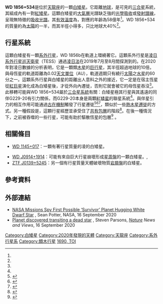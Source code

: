 {{short description|白矮星}}
{{Starbox begin
| name = WD 1856+534
}}
{{Starbox image
| image = [[File:NASA-ExoplanetOrbitingWhiteDwarfStarWD1856+534.jpg|250px]]
| caption = 藝術家想像中的WD 1856+534和它的行星。
}}
{{Starbox observe
| constell = [[天龍座|天龍座]]
| epoch = J2000
| ra = {{RA|18|57|39.34}}<ref name="SIMBAD"/>
| dec = {{DEC|+53|30|33.30}}<ref name="SIMBAD"/>
| appmag_v = 
}}
{{Starbox character
| type = [[白矮星|白矮星]]
| class = DC(11?)<ref name="SIMBAD"/>
| appmag_1_passband = J
| appmag_1 = {{val|15.677|0.055}}<ref name="SIMBAD"/>
| appmag_2_passband = H
| appmag_2 = {{val|15.429|0.094}}<ref name="SIMBAD"/>
| appmag_3_passband = K
| appmag_3 = {{val|15.548|0.186}}<ref name="SIMBAD"/>
}}
{{Starbox astrometry
| radial_v = 
| prop_mo_ra = {{val|-240.759|0.148}}<ref name="SIMBAD"/>
| prop_mo_dec = {{val|-52.514|0.143}}<ref name="SIMBAD"/>
| parallax = {{val|40.3983|0.0705}}<ref name="SIMBAD"/>
| dist_ly = {{val|80.737|0.144}}
| dist_pc = {{val|24.754|0.044}}<ref name="Vanderburg2020"/>
}}
{{Starbox detail
| source = <ref name="Vanderburg2020"/>
| mass = {{val|0.518|0.055}}
| radius = {{val|0.01310|0.00054}}
| rotation = 
| rotational_velocity = 
| luminosity = 
| temperature = {{val|4710|60}}
| gravity = {{val|7.915|0.030}}
| metal_fe = {{val|-8.8|p=<}}
| age_gyr = {{val|5.85|0.5}}
}}
{{Starbox relpos
| reference = <ref name="Vanderburg2020"/>
| primary =  G 229-20
| angdistsec = ~43
| projsep = {{val|1030|130|55}}
| projsepref = <ref name="Vanderburg2020"/>
}}
{{Starbox catalog
| names = LP 141-14, LSPM J1857+5330, [[2MASS|2MASS]] J18573936+5330332, NLTT 47263, [[TESS|TIC]] 267574918, [[TESS|TOI]]-1690, [[華盛頓雙星目錄|WDS]] J18576+5331C, [[廣域紅外線巡天探測衛星|WISE]] J185739.62+533032.9
}}
{{Starbox reference
| Simbad = WD+1856%2B534
| NSTED = WD+1856%2B534+b
| EPE = WD+1856%2B534+b
}}
{{Starbox end}}

'''WD 1856+534'''是位於[[天龍座|天龍座]]的一顆[[白矮星|白矮星]]。它距離[[地球|地球]]{{convert|25|pc|ly|lk=on|sigfig=1}}，是可見的[[恆星系統|三合星]]系統，其組成內有一對[[紅矮星|紅矮星]]。這顆白矮星的[[恆星大氣層|大氣層]]光譜缺乏強的[[吸收_(光學)|光學吸收]]或[[譜線|發射譜線]]，呈現無特徵的[[吸收光譜學#吸收光譜|吸收光譜]]。其[[有效溫度|有效溫度]]為{{cvt|4700|K|C F|lk=on}}，對應的年齡為58億年<ref name="Vanderburg2020"/>。WD 1856+534的質量約為[[太陽|太陽]]的一半，而其半徑小得多，只比地球大40%<ref name="NASA-20-086"/>。

== 行星系統 ==
這顆白矮星有一顆[[系外行星|系外行星]]，WD 1856b在軌道上環繞著它。這顆系外行星是[[凌日系外行星巡天衛星|凌日系外行星巡天衛星]]（TESS）通過[[凌日法|凌日法]]在2019年7月至8月間探測到的。在2020年對凌日數據的分析表明，它是一顆類[[木星|木星]]的[[巨行星|巨行星]]，其半徑超過地球的10倍，與母恆星的軌道距離為0.02[[天文單位|天文單位]]（AU），軌道週期只有繞行[[太陽|太陽]]之[[水星|水星]]的60分之一。這顆系外行星與白矮星的距離出人意料之外的接近，它一定是在宿主恆星從[[紅巨星|紅巨星]]演化成為白矮星後，才從外向內遷徙，否則它就會被它的母恆星吞沒<ref name="Vanderburg2020"/>。此移轉可能與WD 1856+534屬於[[恆星系統#三合星|三合星系統]]有關：白矮星極其行星與其遙遠的同伴G229-20有引力關係，而G229-20本身是兩顆[[紅矮星|紅矮星]]的聯星系統<ref name="Vanderburg2020"/>。與伴星引力的相互作用可能通過[[古在機制|古在機制]]觸發了行星遷徙<ref>{{Cite journal|last1=Muñoz|first1=Diego J.|last2=Petrovich|first2=Cristobal|date=2020-11-19|title=Kozai Migration Naturally Explains the White Dwarf Planet WD1856b|journal=The Astrophysical Journal|volume=904|issue=1|pages=L3|doi=10.3847/2041-8213/abc564|issn=2041-8213|arxiv=2010.04724|bibcode=2020ApJ...904L...3M|s2cid=222290559}}</ref><ref>{{Cite journal|last1=O'Connor|first1=Christopher E.|last2=Liu|first2=Bin|last3=Lai|first3=Dong|date=2020-11-30|title=Enhanced Lidov-Kozai migration and the formation of the transiting giant planet WD1856+534b|journal=Monthly Notices of the Royal Astronomical Society|pages=staa3723|doi=10.1093/mnras/staa3723|issn=0035-8711|arxiv=2010.04163|s2cid=222272242}}</ref><ref>{{cite arxiv|last1=Stephan|first1=Alexander P.|last2=Naoz|first2=Smadar|last3=Gaudi|first3=B. Scott|date=2020-10-20|title=Giant Planets, Tiny Stars: Producing Short-Period Planets around White Dwarfs with the Eccentric Kozai-Lidov Mechanism|class=astro-ph.EP|eprint=2010.10534}}</ref>，類似於一些[[熱木星#共同特性|熱木星遷徙]]的方式。另一種假設是，這顆行星經歷並承受住了[[共有包層|共有包層]]的階段<ref>{{citation|arxiv=2010.09747|title=WD 1856 b: a close giant planet around a white dwarf that could have survived a common-envelope phase|year=2021|doi=10.1093/mnras/staa3703|last1=Lagos|first1=F.|last2=Schreiber|first2=M. R.|last3=Zorotovic|first3=M.|last4=Gänsicke|first4=B. T.|last5=Ronco|first5=M. P.|last6=Hamers|first6=Adrian S.|journal=Monthly Notices of the Royal Astronomical Society|volume=501|issue=1|pages=676–682|bibcode=2021MNRAS.501..676L|s2cid=224802868}}</ref>。在後一種情況下，之前被吞噬的一些行星，可能有助於驅散恆星的包層<ref>{{citation|arxiv=2011.11106|title=Multiple common envelope events from successive planetary companions|year=2020|last1=Chamandy|first1=Luke|last2=Blackman|first2=Eric G.|last3=Nordhaus|first3=Jason|last4=Wilson|first4=Emily}}</ref>
{{OrbitboxPlanet begin
| name = WD 1856+534
| table_ref=<ref name="Vanderburg2020"/>
}}
{{OrbitboxPlanet
| exoplanet = {{ill|WD 1856+534 b|ja|WD 1856+534 b}}
| mass = <13.8
| radius_earth = {{val|10.4|1.0}}
| semimajor = {{val|0.0204|0.0012}}
| 軌道週期 = {{val|1.4079405|0.0000011}}
| eccentricity = ~0
| inclination = {{val|88.778|0.059}}
}}。
{{Orbitbox end}}

== 相關條目 ==
* [[WD_1145+017|WD 1145+017]]：一顆有著行星質量的{{link-en|崩壞行星|Disrupted planet}}凌的白矮星。

* [[WD_J0914+1914|WD J0914+1914]]：可能有來自巨大行星崩壞形成[[星周盤|星周盤]]的一顆白矮星。, 
* [[ZTF_J0139+5245|ZTF J0139+5245]]：另一個有行星質量天體破壞物質[[岩屑盤|岩屑盤]]的白矮星。

== 參考資料 ==
{{reflist|refs=
<ref name="SIMBAD">{{cite web
  |title      = LP 141-14 -- White Dwarf
  |url        = http://simbad.u-strasbg.fr/simbad/sim-id?Ident=WD+1856%2B534
  |publisher  = Université de Strasbourg
  |work       = SIMBAD
  |accessdate = 20 September 2020}}</ref>

<ref name="Vanderburg2020">{{cite journal
  |title      = A giant planet candidate transiting a white dwarf
  |display-authors = etal
  |first1     = Andrew  |last1 = Vanderburg
  |first2     = Saul A. |last2 = Rappaport
  |first3     = Siyi |last3 = Xu
  |first4     = Ian J. M. |last4 = Crossfield
  |first5     = Juliette C. |last5 = Becker
  |first6     = Bruce |last6 = Gary
  |date       = September 2020
  |journal    = Nature
  |volume     = 585
  |issue = 7825
 |pages      = 363–367
  |doi        = 10.1038/s41586-020-2713-y
  |pmid = 32939071
 |arxiv      = 2009.07282
  |bibcode    = 2020arXiv200907282V|s2cid = 221738865
 }}</ref>

<!-- <ref name="Parsons2020">{{cite news
  |title      = Planet discovered transiting a dead star
  |url        = https://www.nature.com/articles/d41586-020-02555-3
  |first      = Sean |last = Parsons
  |publisher  = Nature
  |work       = Nature News and Views
  |volume     = 585
  |pages      = 354–355
  |doi        = 10.1038/d41586-020-02555-3
  |date       = 16 September 2020
  |accessdate = 20 September 2020}}</ref> -->

<ref name="NASA-20-086">{{cite news
  |title      = NASA Missions Spy First Possible 'Survivor' Planet Hugging White Dwarf Star
  |url        = https://www.nasa.gov/press-release/nasa-missions-spy-first-possible-survivor-planet-hugging-white-dwarf-star
  |first      = Steve |last = Potter
  |publisher  = NASA
  |id         = 20-086
  |date       = 16 September 2020
  |accessdate = 20 September 2020}}</ref>

<!--
<ref name="Ober2020">{{cite news
  |title      = Newly discovered planet survived the death of its star
  |url        = https://news.ucr.edu/articles/2020/09/16/newly-discovered-planet-survived-death-its-star
  |first      = Holly |last = Ober
  |publisher  = UC Riverside
  |date       = 16 September 2020
  |accessdate = 20 September 2020}}</ref>

<ref name="SciNews">{{cite news
  |title      = Astronomers Find Jupiter-Sized Exoplanet Orbiting White Dwarf
  |url        = http://www.sci-news.com/astronomy/jupiter-sized-exoplanet-white-dwarf-08855.html
  |publisher  = SciNews
  |date       = 16 September 2020
  |accessdate = 20 September 2020}}</ref>
-->

}} <!-- end of reflist -->

== 外部連結 ==
* [https://www.nasa.gov/press-release/nasa-missions-spy-first-possible-survivor-planet-hugging-white-dwarf-star/ NASA Missions Spy First Possible ‘Survivor’ Planet Hugging White Dwarf Star] {{Wayback|url=https://www.nasa.gov/press-release/nasa-missions-spy-first-possible-survivor-planet-hugging-white-dwarf-star/ |date=20220318024641 }}, Sean Potter, NASA, 16 September 2020
* [https://www.nature.com/articles/d41586-020-02555-3 Planet discovered transiting a dead star] {{Wayback|url=https://www.nature.com/articles/d41586-020-02555-3 |date=20201116093800 }}, Steven Parsons, ''[[Nature_(journal)|Nature]] News and Views'', 16 September 2020

[[Category:白矮星|Category:白矮星]]
[[Category:2020年發現的天體|Category:2020年發現的天體]]
[[Category:天龍座|Category:天龍座]]
[[Category:系外行星系|Category:系外行星系]]
[[Category:類木行星|Category:類木行星]]
[[Category:有趣的TESS天體|1690, TOI]]